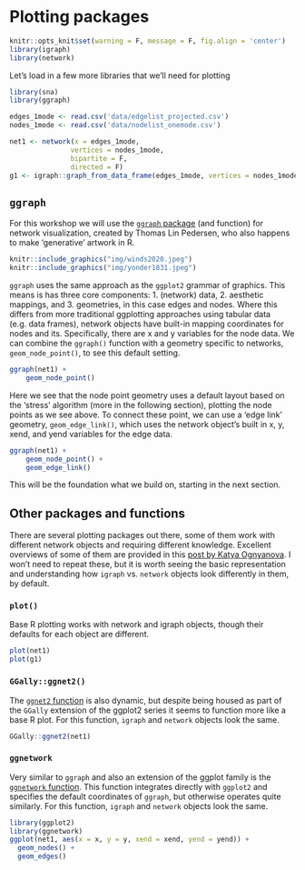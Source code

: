 # Plotting packages

```r
knitr::opts_knit$set(warning = F, message = F, fig.align = 'center')
library(igraph)
library(network)
```

Let's load in a few more libraries that we'll need for plotting
```r
library(sna)
library(ggraph)
```

```r
edges_1mode <- read.csv('data/edgelist_projected.csv')
nodes_1mode <- read.csv('data/nodelist_onemode.csv')

net1 <- network(x = edges_1mode, 
               vertices = nodes_1mode,
               bipartite = F,  
               directed = F)
g1 <- igraph::graph_from_data_frame(edges_1mode, vertices = nodes_1mode, directed = F)
```

## `ggraph`  

For this workshop we will use the [`ggraph` package](https://cran.r-project.org/web/packages/ggraph/ggraph.pdf) (and function) for network visualization, created by Thomas Lin Pedersen, who also happens to make 'generative' artwork in R. 

```r
knitr::include_graphics("img/winds2020.jpeg")
knitr::include_graphics("img/yonder1831.jpeg")
```

`ggraph` uses the same approach as the `ggplot2` grammar of graphics. This means is has three core components: 1. (network) data, 2. aesthetic mappings, and 3. geometries, in this case edges and nodes. Where this differs from more traditional ggplotting approaches using tabular data (e.g. data frames), network objects have built-in mapping coordinates for nodes and its. Specifically, there are x and y variables for the node data. We can combine the `ggraph()` function with a geometry specific to networks, `geom_node_point()`, to see this default setting.

```r
ggraph(net1) +
    geom_node_point()
```

Here we see that the node point geometry uses a default layout based on the 'stress' algorithm (more in the following section), plotting the node points as we see above. To connect these point, we can use a 'edge link' geometry, `geom_edge_link()`, which uses the network object's built in x, y, xend, and yend variables for the edge data.

```r
ggraph(net1) +
    geom_node_point() +
    geom_edge_link()
```

This will be the foundation what we build on, starting in the next section. 

## Other packages and functions  

There are several plotting packages out there, some of them work with different network objects and requiring different knowledge. Excellent overviews of some of them are provided in this [post by Katya Ognyanova](https://kateto.net/network-visualization). I won't need to repeat these, but it is worth seeing the basic representation and understanding how `igraph` vs. `network` objects look differently in them, by default. 

### `plot()`

Base R plotting works with network and igraph objects, though their defaults for each object are different. 

```r
plot(net1)
plot(g1)
```

### `GGally::ggnet2()`

The [`ggnet2` function](https://briatte.github.io/ggnet/) is also dynamic, but despite being housed as part of the `GGally` extension of the ggplot2 series it seems to function more like a base R plot. For this function, `igraph` and `network` objects look the same. 

```r
GGally::ggnet2(net1)
```

### `ggnetwork`

Very similar to `ggraph` and also an extension of the ggplot family is the [`ggnetwork` function](https://cran.r-project.org/web/packages/ggnetwork/vignettes/ggnetwork.html). This function integrates directly with `ggplot2` and specifies the default coordinates of `ggraph`, but otherwise operates quite similarly. For this function, `igraph` and `network` objects look the same.  


```r
library(ggplot2)
library(ggnetwork)
ggplot(net1, aes(x = x, y = y, xend = xend, yend = yend)) +
  geom_nodes() +
  geom_edges()
```

